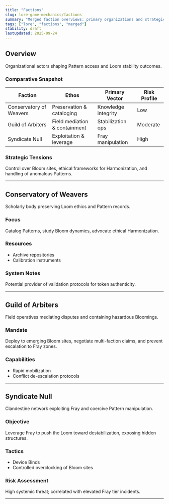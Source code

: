 ```yaml
---
title: "Factions"
slug: lore-game-mechanics/factions
summary: "Merged faction overviews: primary organizations and strategic tensions."
tags: ["lore", "factions", "merged"]
stability: draft
lastUpdated: 2025-09-24
---
```


## Overview

Organizational actors shaping Pattern access and Loom stability outcomes.

### Comparative Snapshot

| Faction                 | Ethos                         | Primary Vector      | Risk Profile |
| ----------------------- | ----------------------------- | ------------------- | ------------ |
| Conservatory of Weavers | Preservation & cataloging     | Knowledge integrity | Low          |
| Guild of Arbiters       | Field mediation & containment | Stabilization ops   | Moderate     |
| Syndicate Null          | Exploitation & leverage       | Fray manipulation   | High         |

### Strategic Tensions

Control over Bloom sites, ethical frameworks for Harmonization, and handling of anomalous Patterns.

---

## Conservatory of Weavers

Scholarly body preserving Loom ethics and Pattern records.

### Focus

Catalog Patterns, study Bloom dynamics, advocate ethical Harmonization.

### Resources

- Archive repositories
- Calibration instruments

### System Notes

Potential provider of validation protocols for token authenticity.

---

## Guild of Arbiters

Field operatives mediating disputes and containing hazardous Bloomings.

### Mandate

Deploy to emerging Bloom sites, negotiate multi-faction claims, and prevent escalation to Fray zones.

### Capabilities

- Rapid mobilization
- Conflict de-escalation protocols

---

## Syndicate Null

Clandestine network exploiting Fray and coercive Pattern manipulation.

### Objective

Leverage Fray to push the Loom toward destabilization, exposing hidden structures.

### Tactics

- Device Binds
- Controlled overclocking of Bloom sites

### Risk Assessment

High systemic threat; correlated with elevated Fray tier incidents.

---

